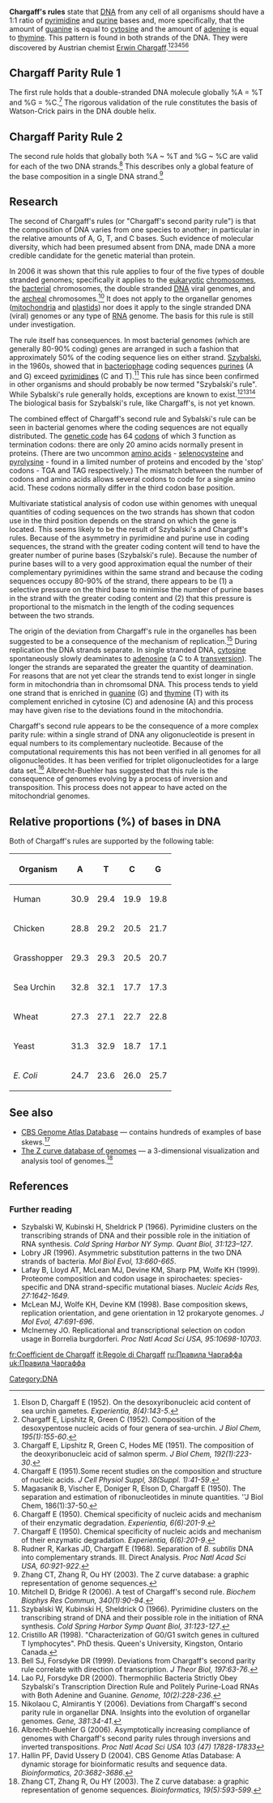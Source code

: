 '''Chargaff's rules''' state that [[DNA]] from any cell of all organisms should have a 1:1 ratio of [[pyrimidine]] and [[purine]] bases and, more specifically, that the amount of [[guanine]] is equal to [[cytosine]] and the amount of [[adenine]] is equal to [[thymine]]. This pattern is found in both strands of the DNA. They were discovered by Austrian chemist [[Erwin Chargaff]].<ref name=Elson1952>Elson D, Chargaff E (1952). On the desoxyribonucleic acid content of sea urchin gametes. ''Experientia, 8(4):143-5''.</ref><ref name=Chargaff1952>Chargaff E, Lipshitz R, Green C (1952). Composition of the desoxypentose nucleic acids of four genera of sea-urchin. ''J Biol Chem, 195(1):155-60''.</ref><ref name=Chargaff1951a>Chargaff E, Lipshitz R, Green C, Hodes ME (1951). The composition of the deoxyribonucleic acid of salmon sperm. ''J Biol Chem, 192(1):223-30''.</ref><ref name=Chargaff1951b>Chargaff E (1951).Some recent studies on the composition and structure of nucleic acids. ''J Cell Physiol Suppl, 38(Suppl. 1):41-59''.</ref><ref name=Magasanik1950>Magasanik B, Vischer E, Doniger R, Elson D, Chargaff E (1950). The separation and estimation of ribonucleotides in minute quantities. ''J Biol Chem, 186(1):37-50.</ref><ref name=Chargaff>Chargaff E (1950). Chemical specificity of nucleic acids and mechanism of their enzymatic degradation. ''Experientia, 6(6):201-9''.</ref>

==Chargaff Parity Rule 1==
The first rule holds that a double-stranded DNA molecule globally %A = %T and %G = %C.<ref name=Chargaff>Chargaff E (1950). Chemical specificity of nucleic acids and mechanism of their enzymatic degradation. ''Experientia, 6(6):201-9''.</ref> The rigorous validation of the rule constitutes the basis of Watson-Crick pairs in the DNA double helix.

==Chargaff Parity Rule 2==
The second rule holds that globally both %A ~ %T and %G ~ %C are valid for each of the two DNA strands.<ref name=Rudner1968>Rudner R, Karkas JD, Chargaff E (1968). Separation of ''B. subtilis'' DNA into complementary strands. III. Direct Analysis. ''Proc Natl Acad Sci USA, 60:921-922''.</ref> This describes only a global feature of the base composition in a single DNA strand.<ref name=Zhang2003>Zhang CT, Zhang R, Ou HY (2003). The Z curve database: a graphic representation of genome sequences.</ref>

==Research==

The second of Chargaff's rules (or "Chargaff's second parity rule") is that the composition of DNA varies from one species to another; in particular in the relative amounts of A, G, T, and C bases. Such evidence of molecular diversity, which had been presumed absent from DNA, made DNA a more credible candidate for the genetic material than protein.

In 2006 it was shown that this rule applies to four of the five types of double stranded genomes; specifically it applies to the [[eukaryote|eukaryotic]] [[chromosomes]], the [[bacteria]]l chromosomes, the double stranded [[DNA]] viral genomes, and the [[archea]]l chromosomes.<ref>Mitchell D, Bridge R (2006). A test of Chargaff's second rule. ''Biochem Biophys Res Commun, 340(1):90-94''.</ref> It does not apply to the organellar genomes ([[mitochondria]] and [[plastid]]s) nor does it apply to the single stranded DNA (viral) genomes or any type of [[RNA]] genome. The basis for this rule is still under investigation. 

The rule itself has consequences. In most bacterial genomes (which are generally 80-90% coding) genes are arranged in such a fashion that approximately 50% of the coding sequence lies on either strand. [[Szybalski]], in the 1960s, showed that in [[bacteriophage]] coding sequences [[purines]] (A and G) exceed [[pyrimidines]] (C and T).<ref name=Szybalski1966>Szybalski W, Kubinski H, Sheldrick O (1966). Pyrimidine clusters on the transcribing strand of DNA and their possible role in the initiation of RNA synthesis. ''Cold Spring Harbor Symp Quant Biol, 31:123-127''.</ref> This rule has since been confirmed in other organisms and should probably be now termed "Szybalski's rule". While Sybalski's rule generally holds, exceptions are known to exist.<ref name=Cristillo1998>Cristillo AR (1998). "Characterization of G0/G1 switch genes in cultured T lymphocytes". PhD thesis. Queen's University, Kingston, Ontario Canada.</ref><ref name=Bell1999>Bell SJ, Forsdyke DR (1999). Deviations from Chargaff's second parity rule correlate with direction of transcription. ''J Theor Biol, 197:63-76''.</ref><ref name=Lao2000>Lao PJ, Forsdyke DR (2000). Thermophilic Bacteria Strictly Obey Szybalski's Transcription Direction Rule and Politely Purine-Load RNAs with Both Adenine and Guanine. ''Genome, 10(2):228-236''.</ref>  The biological basis for Szybalski's rule, like Chargaff's, is not yet known. 

The combined effect of Chargaff's second rule and Sybalski's rule can be seen in bacterial genomes where the coding sequences are not equally distributed. The [[genetic code]] has 64 [[codons]] of which 3 function as termination codons: there are only 20 amino acids normally present in proteins. (There are two uncommon [[amino acid]]s - [[selenocysteine]] and [[pyrolysine]] - found in a limited number of proteins and encoded by the 'stop' codons - TGA and TAG respectively.) The mismatch between the number of codons and amino acids allows several codons to code for a single amino acid. These codons normally differ in the third codon base position. 

Multivariate statistical analysis of codon use within genomes with unequal quantities of coding sequences on the two strands has shown that codon use in the third position depends on the strand on which the gene is located. This seems likely to be the result of Szybalski's and Chargaff's rules. Because of the asymmetry in pyrimidine and purine use in coding sequences, the strand with the greater coding content will tend to have the greater number of purine bases (Szybalski's rule). Because the number of purine bases will to a very good approximation equal the number of their complementary pyrimidines within the same strand and because the coding sequences occupy 80-90% of the strand, there appears to be (1) a selective pressure on the third base to minimise the number of purine bases in the strand with the greater coding content and (2) that this pressure is proportional to the mismatch in the length of the coding sequences between the two strands. 

The origin of the deviation from Chargaff's rule in the organelles has been suggested to be a consequence of the mechanism of replication.<ref name=Nikolaou2006>Nikolaou C, Almirantis Y (2006). Deviations from Chargaff's second parity rule in organellar DNA. Insights into the evolution of organellar genomes. ''Gene, 381:34-41''.</ref> During replication the DNA strands separate. In single stranded DNA, [[cytosine]] spontaneously slowly deaminates to [[adenosine]] (a C to A [[transversion]]). The longer the strands are separated the greater the quantity of deamination. For reasons that are not yet clear the strands tend to exist longer in single form in mitochondria than in chromsomal DNA. This process tends to yield one strand that is enriched in [[guanine]] (G) and [[thymine]] (T) with its complement enriched in cytosine (C) and adenosine (A) and this process may have given rise to the deviations found in the mitochondria.

Chargaff's second rule appears to be the consequence of a more complex parity rule: within a single strand of DNA any oligonucleotide is present in equal numbers to its complementary nucleotide. Because of the computational requirements this has not been verified in all genomes for all oligonucleotides. It has been verified for triplet oligonucleotides for a large data set.<ref name=Albrecht-Buehler2006>Albrecht-Buehler G (2006). Asymptotically increasing compliance of genomes with Chargaff's second parity rules through inversions and inverted transpositions. ''Proc Natl Acad Sci USA 103 (47) 17828-17833'' </ref> Albrecht-Buehler has suggested that this rule is the consequence of genomes evolving by a process of inversion and transposition. This process does not appear to have acted on the mitochondrial genomes.

==Relative proportions (%) of bases in DNA==
Both of Chargaff's rules are supported by the following table:{{Fact|date=February 2007}}
{| border="0" align="center" style="border: 1px solid #999; background-color:#FFFFFF"
|-align="left" bgcolor="#CCCCCC"
! Organism
!align="center"|A
!align="center"|T
!align="center"|C
!align="center"|G
|- 
| Human
| 30.9
| 29.4
| 19.9
| 19.8
|--bgcolor="#EFEFEF"
| Chicken
| 28.8
| 29.2
| 20.5
| 21.7
|-
| Grasshopper
| 29.3
| 29.3
| 20.5
| 20.7
|--bgcolor="#EFEFEF"
| Sea Urchin
| 32.8
| 32.1
| 17.7
| 17.3
|-
| Wheat
| 27.3
| 27.1
| 22.7
| 22.8
|--bgcolor="#EFEFEF"
| Yeast
| 31.3
| 32.9
| 18.7
| 17.1
|-
| ''E. Coli''
| 24.7
| 23.6
| 26.0
| 25.7
|}

==See also==
* [http://www.cbs.dtu.dk/services/GenomeAtlas/ CBS Genome Atlas Database] &mdash; contains hundreds of examples of base skews.<ref name=Hallin2004>Hallin PF, David Ussery D (2004). CBS Genome Atlas Database: A dynamic storage for bioinformatic results and sequence data. ''Bioinformatics, 20:3682-3686''.</ref>
* [http://tubic.tju.edu.cn/zcurve/ The Z curve database of genomes] &mdash; a 3-dimensional visualization and analysis tool of genomes.<ref name=Zhang2003>Zhang CT, Zhang R, Ou HY (2003). The Z curve database: a graphic representation of genome sequences. ''Bioinformatics, 19(5):593-599''.</ref>

==References==
<references/>
===Further reading===
* Szybalski W, Kubinski H, Sheldrick P (1966). Pyrimidine clusters on the transcribing strands of DNA and their possible role in the initiation of RNA synthesis. ''Cold Spring Harbor NY Symp. Quant Biol, 31:123–127''.
* Lobry JR (1996). Asymmetric substitution patterns in the two DNA strands of bacteria. ''Mol Biol Evol, 13:660-665''.
* Lafay B, Lloyd AT, McLean MJ, Devine KM, Sharp PM, Wolfe KH (1999). Proteome composition and codon usage in spirochaetes: species-specific and DNA strand-specific mutational biases. ''Nucleic Acids Res, 27:1642-1649''.
* McLean MJ, Wolfe KH, Devine KM (1998). Base composition skews, replication orientation, and gene orientation in 12 prokaryote genomes. ''J Mol Evol, 47:691-696''.
* McInerney JO. Replicational and transcriptional selection on codon usage in Borrelia burgdorferi. ''Proc Natl Acad Sci USA, 95:10698-10703''.

[[Category:DNA]]

[[fr:Coefficient de Chargaff]]
[[it:Regole di Chargaff]]
[[ru:Правила Чаргаффа]]
[[uk:Правила Чаргаффа]]